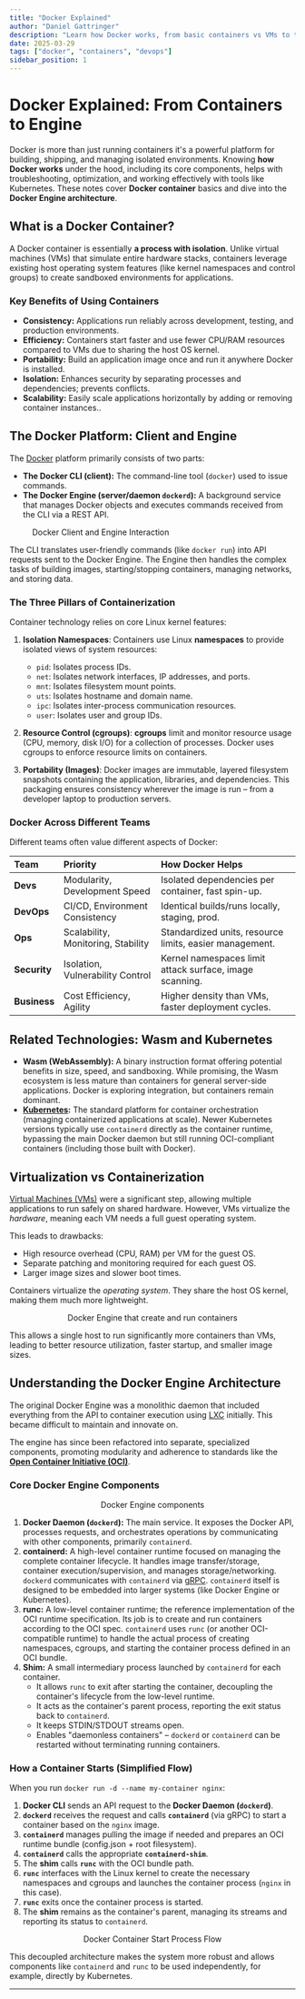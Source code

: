 ```yaml
---
title: "Docker Explained"
author: "Daniel Gattringer"
description: "Learn how Docker works, from basic containers vs VMs to the engine architecture. Understand containerd, runc, shims, and the container lifecycle. Notes for learners."
date: 2025-03-29
tags: ["docker", "containers", "devops"]
sidebar_position: 1
---
```



# Docker Explained: From Containers to Engine

Docker is more than just running containers it's a powerful platform for building, shipping, and managing isolated environments. Knowing **how Docker works** under the hood, including its core components, helps with troubleshooting, optimization, and working effectively with tools like Kubernetes. These notes cover **Docker container** basics and dive into the **Docker Engine architecture**.

## What is a Docker Container?

A Docker container is essentially **a process with isolation**. Unlike virtual machines (VMs) that simulate entire hardware stacks, containers leverage existing host operating system features (like kernel namespaces and control groups) to create sandboxed environments for applications.

### Key Benefits of Using Containers

* **Consistency:** Applications run reliably across development, testing, and production environments.
* **Efficiency:** Containers start faster and use fewer CPU/RAM resources compared to VMs due to sharing the host OS kernel.
* **Portability:** Build an application image once and run it anywhere Docker is installed.
* **Isolation:** Enhances security by separating processes and dependencies; prevents conflicts.
* **Scalability:** Easily scale applications horizontally by adding or removing container instances..

## The Docker Platform: Client and Engine

The [Docker](https://www.docker.com/) platform primarily consists of two parts:

* **The Docker CLI (client):** The command-line tool (`docker`) used to issue commands.
* **The Docker Engine (server/daemon `dockerd`):** A background service that manages Docker objects and executes commands received from the CLI via a REST API.

<figure style={{ textAlign: 'center' }}>
<ThemedAsset
  lightSource={require('./assets/docker-client-engine-light.png').default}
  darkSource={require('./assets/docker-client-engine-dark.png').default}
  className="themed-image"
  alt="Diagram showing Docker Client CLI communicating via API with the Docker Engine (Server/Daemon)" />
  <figcaption>Docker Client and Engine Interaction</figcaption>
</figure>

The CLI translates user-friendly commands (like `docker run`) into API requests sent to the Docker Engine. The Engine then handles the complex tasks of building images, starting/stopping containers, managing networks, and storing data.

### The Three Pillars of Containerization

Container technology relies on core Linux kernel features:

1. **Isolation Namespaces**: Containers use Linux **namespaces** to provide isolated views of system resources:
    * `pid`: Isolates process IDs.
    * `net`: Isolates network interfaces, IP addresses, and ports.
    * `mnt`: Isolates filesystem mount points.
    * `uts`: Isolates hostname and domain name.
    * `ipc`: Isolates inter-process communication resources.
    * `user`: Isolates user and group IDs.

2. **Resource Control (cgroups)**: **cgroups** limit and monitor resource usage (CPU, memory, disk I/O) for a collection of processes. Docker uses cgroups to enforce resource limits on containers.

3. **Portability (Images)**: Docker images are immutable, layered filesystem snapshots containing the application, libraries, and dependencies. This packaging ensures consistency wherever the image is run – from a developer laptop to production servers.

### Docker Across Different Teams

Different teams often value different aspects of Docker:

| Team         | Priority                           | How Docker Helps                                   |
| :----------- | :--------------------------------- | :------------------------------------------------- |
| **Devs**     | Modularity, Development Speed      | Isolated dependencies per container, fast spin-up. |
| **DevOps**   | CI/CD, Environment Consistency     | Identical builds/runs locally, staging, prod.      |
| **Ops**      | Scalability, Monitoring, Stability | Standardized units, resource limits, easier management. |
| **Security** | Isolation, Vulnerability Control   | Kernel namespaces limit attack surface, image scanning. |
| **Business** | Cost Efficiency, Agility           | Higher density than VMs, faster deployment cycles. |

## Related Technologies: Wasm and Kubernetes

* **Wasm (WebAssembly):** A binary instruction format offering potential benefits in size, speed, and sandboxing. While promising, the Wasm ecosystem is less mature than containers for general server-side applications. Docker is exploring integration, but containers remain dominant.
* **[Kubernetes](../kubernetes/index.mdx):** The standard platform for container orchestration (managing containerized applications at scale). Newer Kubernetes versions typically use `containerd` directly as the container runtime, bypassing the main Docker daemon but still running OCI-compliant containers (including those built with Docker).

## Virtualization vs Containerization

[Virtual Machines (VMs)](https://www.vmware.com/) were a significant step, allowing multiple applications to run safely on shared hardware. However, VMs virtualize the *hardware*, meaning each VM needs a full guest operating system.

This leads to drawbacks:

* High resource overhead (CPU, RAM) per VM for the guest OS.
* Separate patching and monitoring required for each guest OS.
* Larger image sizes and slower boot times.

Containers virtualize the *operating system*. They share the host OS kernel, making them much more lightweight.

<figure align="center">
<ThemedAsset
  lightSource={require('./assets/docker-component-density-light.png').default}
  darkSource={require('./assets/docker-component-density-dark.png').default}
  className="themed-image"
  alt="Docker Engine that create and run containers" />
  <figcaption>Docker Engine that create and run containers</figcaption>
</figure>

This allows a single host to run significantly more containers than VMs, leading to better resource utilization, faster startup, and smaller image sizes.

## Understanding the Docker Engine Architecture

The original Docker Engine was a monolithic daemon that included everything from the API to container execution using [LXC](https://linuxcontainers.org/) initially. This became difficult to maintain and innovate on.

The engine has since been refactored into separate, specialized components, promoting modularity and adherence to standards like the **[Open Container Initiative (OCI)](https://opencontainers.org/)**.

### Core Docker Engine Components

<figure align="center">
<ThemedAsset
  lightSource={require('./assets/docker-engine-components-light.png').default}
  darkSource={require('./assets/docker-engine-components-dark.png').default}
  className="themed-image"
   alt="Docker Engine components that are used to run containers and lists the primary responsibilities of each component." />
  <figcaption>Docker Engine components</figcaption>
</figure>

1. **Docker Daemon (`dockerd`):** The main service. It exposes the Docker API, processes requests, and orchestrates operations by communicating with other components, primarily `containerd`.
2. **containerd:** A high-level container runtime focused on managing the complete container lifecycle. It handles image transfer/storage, container execution/supervision, and manages storage/networking. `dockerd` communicates with `containerd` via [gRPC](https://grpc.io/). `containerd` itself is designed to be embedded into larger systems (like Docker Engine or Kubernetes).
3. **runc:** A low-level container runtime; the reference implementation of the OCI runtime specification. Its job is to create and run containers according to the OCI spec. `containerd` uses `runc` (or another OCI-compatible runtime) to handle the actual process of creating namespaces, cgroups, and starting the container process defined in an OCI bundle.
4. **Shim:** A small intermediary process launched by `containerd` for each container.
    * It allows `runc` to exit after starting the container, decoupling the container's lifecycle from the low-level runtime.
    * It acts as the container's parent process, reporting the exit status back to `containerd`.
    * It keeps STDIN/STDOUT streams open.
    * Enables "daemonless containers" – `dockerd` or `containerd` can be restarted without terminating running containers.

### How a Container Starts (Simplified Flow)

When you run `docker run -d --name my-container nginx`:

1. **Docker CLI** sends an API request to the **Docker Daemon (`dockerd`)**.
2. **`dockerd`** receives the request and calls **`containerd`** (via gRPC) to start a container based on the `nginx` image.
3. **`containerd`** manages pulling the image if needed and prepares an OCI runtime bundle (config.json + root filesystem).
4. **`containerd`** calls the appropriate **`containerd-shim`**.
5. The **shim** calls **`runc`** with the OCI bundle path.
6. **`runc`** interfaces with the Linux kernel to create the necessary namespaces and cgroups and launches the container process (`nginx` in this case).
7. **`runc`** exits once the container process is started.
8. The **shim** remains as the container's parent, managing its streams and reporting its status to `containerd`.

<figure align="center">
<ThemedAsset
  lightSource={require('./assets/docker-cli-process-light.png').default}
  darkSource={require('./assets/docker-cli-process-dark.png').default}
  className="themed-image"
  alt="Flowchart of 'docker run': CLI -> Daemon API -> containerd -> containerd-shim -> runc creates container process." />
  <figcaption>Docker Container Start Process Flow</figcaption>
</figure>

This decoupled architecture makes the system more robust and allows components like `containerd` and `runc` to be used independently, for example, directly by Kubernetes.

---
<!--
## Next Steps

With this foundation, you can explore further:

* **Images and Registries:** Understand how to build, tag, and push images to registries like Docker Hub or private registries [[Working with Images|Docker Images]].
* **Building Images:** Learn best practices for writing efficient [[The Dockerfile|Dockerfiles]].
* **Networking:** Understand how containers communicate with each other and the outside world [[Networking|Docker Networking Concepts]].
* **Storage:** Explore volumes and bind mounts for persistent data [[Volumes and persistent data|Managing Data in Docker]].
* **Orchestration:** Learn how tools like [[Docker Compose|Docker Compose]] or [[1-DevOps/Kubernetes/index|Kubernetes]] manage multi-container applications.
* **Security:** Dive deeper into container security best practices [[Security|Security]].
-->